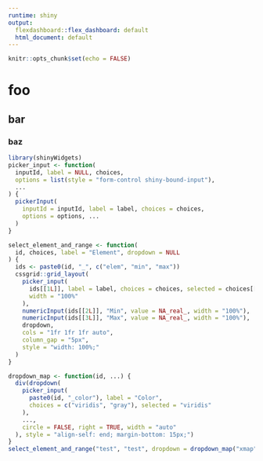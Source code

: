 ```yaml
---
runtime: shiny
output: 
  flexdashboard::flex_dashboard: default
  html_document: default
---
```


```r
knitr::opts_chunk$set(echo = FALSE)
```

# foo

## bar


### baz

```r
library(shinyWidgets)
picker_input <- function(
  inputId, label = NULL, choices,
  options = list(style = "form-control shiny-bound-input"),
  ...
) {
  pickerInput(
    inputId = inputId, label = label, choices = choices, 
    options = options, ...
  )
}

select_element_and_range <- function(
  id, choices, label = "Element", dropdown = NULL
) {
  ids <- paste0(id, "_", c("elem", "min", "max"))
  cssgrid::grid_layout(
    picker_input(
      ids[[1L]], label = label, choices = choices, selected = choices[[1L]],
      width = "100%"
    ),
    numericInput(ids[[2L]], "Min", value = NA_real_, width = "100%"),
    numericInput(ids[[3L]], "Max", value = NA_real_, width = "100%"),
    dropdown,
    cols = "1fr 1fr 1fr auto",
    column_gap = "5px",
    style = "width: 100%;"
  )
}

dropdown_map <- function(id, ...) {
  div(dropdown(
    picker_input(
      paste0(id, "_color"), label = "Color", 
      choices = c("viridis", "gray"), selected = "viridis"
    ),
    ...,
    circle = FALSE, right = TRUE, width = "auto"
  ), style = "align-self: end; margin-bottom: 15px;")
}
select_element_and_range("test", "test", dropdown = dropdown_map("xmap"))
```



































